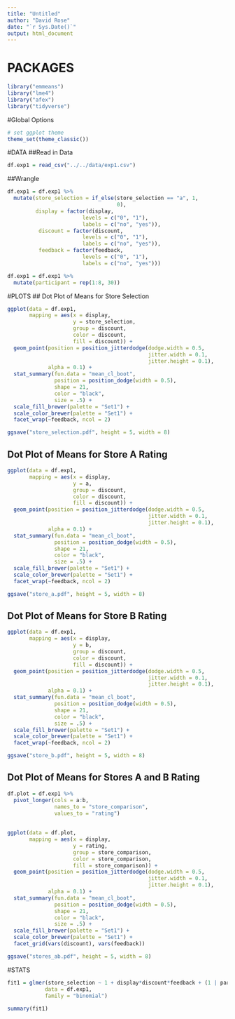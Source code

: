 ```yaml
---
title: "Untitled"
author: "David Rose"
date: "`r Sys.Date()`"
output: html_document
---
```


# PACKAGES
```r
library("emmeans")
library("lme4")
library("afex")
library("tidyverse")
```

#Global Options
```r
# set ggplot theme
theme_set(theme_classic())

```

#DATA
##Read in Data
```r
df.exp1 = read_csv("../../data/exp1.csv")

```

##Wrangle
```r
df.exp1 = df.exp1 %>% 
  mutate(store_selection = if_else(store_selection == "a", 1,
                                   0),
         display = factor(display,
                        levels = c("0", "1"),
                        labels = c("no", "yes")),
          discount = factor(discount,
                        levels = c("0", "1"),
                        labels = c("no", "yes")),
          feedback = factor(feedback,
                        levels = c("0", "1"),
                        labels = c("no", "yes")))

df.exp1 = df.exp1 %>% 
  mutate(participant = rep(1:8, 30))
```

#PLOTS
## Dot Plot of Means for Store Selection

```r
ggplot(data = df.exp1,
       mapping = aes(x = display,
                     y = store_selection,
                     group = discount,
                     color = discount,
                     fill = discount)) + 
  geom_point(position = position_jitterdodge(dodge.width = 0.5,
                                             jitter.width = 0.1,
                                             jitter.height = 0.1),
             alpha = 0.1) + 
  stat_summary(fun.data = "mean_cl_boot",
               position = position_dodge(width = 0.5),
               shape = 21,
               color = "black",
               size = .5) + 
  scale_fill_brewer(palette = "Set1") + 
  scale_color_brewer(palette = "Set1") + 
  facet_wrap(~feedback, ncol = 2)

ggsave("store_selection.pdf", height = 5, width = 8)
```

## Dot Plot of Means for Store A Rating

```r
ggplot(data = df.exp1,
       mapping = aes(x = display,
                     y = a,
                     group = discount,
                     color = discount,
                     fill = discount)) + 
  geom_point(position = position_jitterdodge(dodge.width = 0.5,
                                             jitter.width = 0.1,
                                             jitter.height = 0.1),
             alpha = 0.1) + 
  stat_summary(fun.data = "mean_cl_boot",
               position = position_dodge(width = 0.5),
               shape = 21,
               color = "black",
               size = .5) + 
  scale_fill_brewer(palette = "Set1") + 
  scale_color_brewer(palette = "Set1") + 
  facet_wrap(~feedback, ncol = 2)

ggsave("store_a.pdf", height = 5, width = 8)
```

## Dot Plot of Means for Store B Rating

```r
ggplot(data = df.exp1,
       mapping = aes(x = display,
                     y = b,
                     group = discount,
                     color = discount,
                     fill = discount)) + 
  geom_point(position = position_jitterdodge(dodge.width = 0.5,
                                             jitter.width = 0.1,
                                             jitter.height = 0.1),
             alpha = 0.1) + 
  stat_summary(fun.data = "mean_cl_boot",
               position = position_dodge(width = 0.5),
               shape = 21,
               color = "black",
               size = .5) + 
  scale_fill_brewer(palette = "Set1") + 
  scale_color_brewer(palette = "Set1") + 
  facet_wrap(~feedback, ncol = 2)

ggsave("store_b.pdf", height = 5, width = 8)
```

## Dot Plot of Means for Stores A and B Rating

```r

df.plot = df.exp1 %>% 
  pivot_longer(cols = a:b,
               names_to = "store_comparison",
               values_to = "rating")
  
  
ggplot(data = df.plot,
       mapping = aes(x = display,
                     y = rating,
                     group = store_comparison,
                     color = store_comparison,
                     fill = store_comparison)) + 
  geom_point(position = position_jitterdodge(dodge.width = 0.5,
                                             jitter.width = 0.1,
                                             jitter.height = 0.1),
             alpha = 0.1) + 
  stat_summary(fun.data = "mean_cl_boot",
               position = position_dodge(width = 0.5),
               shape = 21,
               color = "black",
               size = .5) + 
  scale_fill_brewer(palette = "Set1") + 
  scale_color_brewer(palette = "Set1") + 
  facet_grid(vars(discount), vars(feedback))

ggsave("stores_ab.pdf", height = 5, width = 8)
```

#STATS

```r

fit1 = glmer(store_selection ~ 1 + display*discount*feedback + (1 | participant),
            data = df.exp1,
            family = "binomial")
           
summary(fit1)

```
